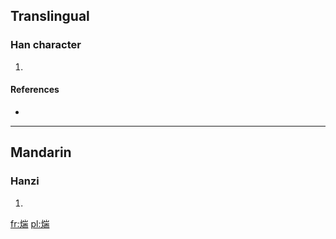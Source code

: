 ==Translingual==

===Han character===
{{Han char|rn=86|rad=火|as=09|sn=13|four=9282<sub>7</sub>|canj=火山一月 (FUMB)}}

# {{defn|Han|sort=火09}}

====References====
* {{Han ref|kx=0676.150|dkj=19190|dj=1087.190|hdz=32218.040|uh=7153|ud=29011|bh=DE7E|bd=56958}}

----

==Mandarin==

===Hanzi===
{{cmn-hanzi|pin=[[qián]] ([[qian2]]), [[shān]] ([[shan1]]), [[shǎn]] ([[shan3]]), [[tuān]] ([[tuan1]])|wg=ch'ien<sup>2</sup>, shan<sup>1</sup>, shan<sup>3</sup>, t'uan<sup>1</sup>}}

# {{defn|Mandarin|sort=火09}}

[[fr:煓]]
[[pl:煓]]